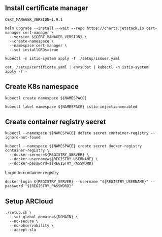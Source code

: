## Install certificate manager
```shell
CERT_MANAGER_VERSION=1.9.1
```
```shell
helm upgrade --install --wait --repo https://charts.jetstack.io cert-manager cert-manager \
  --version ${CERT_MANAGER_VERSION} \
  --create-namespace \
  --namespace cert-manager \
  --set installCRDs=true
```
```shell
kubectl -n istio-system apply -f ./setup/issuer.yaml
```
```shell
cat ./setup/certificate.yaml | envsubst | kubectl -n istio-system apply -f -
```

## Create K8s namespace
```shell
kubectl create namespace ${NAMESPACE}
```
```shell
kubectl label namespace ${NAMESPACE} istio-injection=enabled
```

## Create container registry secret
```shell
kubectl --namespace ${NAMESPACE} delete secret container-registry --ignore-not-found
```
```shell
kubectl --namespace ${NAMESPACE} create secret docker-registry container-registry \
  --docker-server=${REGISTRY_SERVER} \
  --docker-username=${REGISTRY_USERNAME} \
  --docker-password=${REGISTRY_PASSWORD}
```

Login to container registry
```shell
docker login ${REGISTRY_SERVER} --username "${REGISTRY_USERNAME}" --password "${REGISTRY_PASSWORD}"
```

## Setup ARCloud
```shell
./setup.sh \
  --set global.domain=${DOMAIN} \
  --no-secure \
  --no-observability \
  --accept-sla
```
